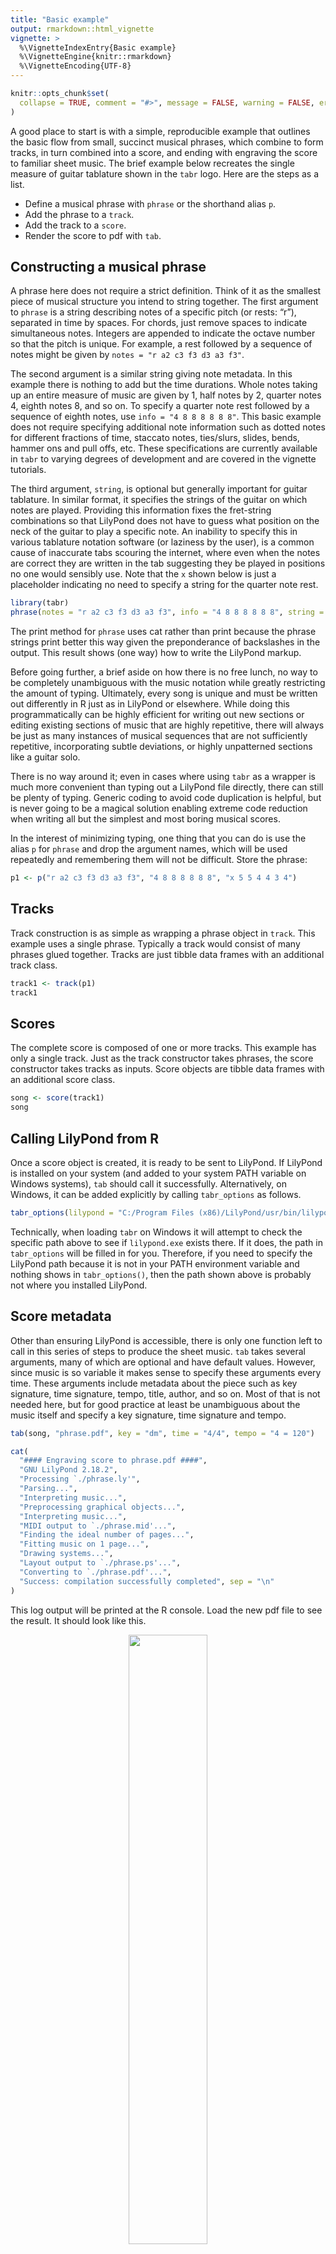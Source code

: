 ```yaml
---
title: "Basic example"
output: rmarkdown::html_vignette
vignette: >
  %\VignetteIndexEntry{Basic example}
  %\VignetteEngine{knitr::rmarkdown}
  %\VignetteEncoding{UTF-8}
---
```


```r
knitr::opts_chunk$set(
  collapse = TRUE, comment = "#>", message = FALSE, warning = FALSE, error = FALSE, tidy = TRUE, out.width = "100%"
)
```

A good place to start is with a simple, reproducible example that outlines the basic flow from small, succinct musical phrases, which combine to form tracks, in turn combined into a score, and ending with engraving the score to familiar sheet music. The brief example below recreates the single measure of guitar tablature shown in the `tabr` logo. Here are the steps as a list.

*    Define a musical phrase with `phrase` or the shorthand alias `p`. 
*    Add the phrase to a `track`.
*    Add the track to a `score`.
*    Render the score to pdf with `tab`.

## Constructing a musical phrase

A phrase here does not require a strict definition. Think of it as the smallest piece of musical structure you intend to string together. The first argument to `phrase` is a string describing notes of a specific pitch (or rests: "r"), separated in time by spaces. For chords, just remove spaces to indicate simultaneous notes. Integers are appended to indicate the octave number so that the pitch is unique. For example, a rest followed by a sequence of notes might be given by `notes = "r a2 c3 f3 d3 a3 f3"`.

The second argument is a similar string giving note metadata. In this example there is nothing to add but the time durations. Whole notes taking up an entire measure of music are given by 1, half notes by 2, quarter notes 4, eighth notes 8, and so on. To specify a quarter note rest followed by a sequence of eighth notes, use `info = "4 8 8 8 8 8 8"`. This basic example does not require specifying additional note information such as dotted notes for different fractions of time, staccato notes, ties/slurs, slides, bends, hammer ons and pull offs, etc. These specifications are currently available in `tabr` to varying degrees of development and are covered in the vignette tutorials.

The third argument, `string`, is optional but generally important for guitar tablature. In similar format, it specifies the strings of the guitar on which notes are played. Providing this information fixes the fret-string combinations so that LilyPond does not have to guess what position on the neck of the guitar to play a specific note. An inability to specify this in various tablature notation software (or laziness by the user), is a common cause of inaccurate tabs scouring the internet, where even when the notes are correct they are written in the tab suggesting they be played in positions no one would sensibly use. Note that the `x` shown below is just a placeholder indicating no need to specify a string for the quarter note rest.

```r
library(tabr)
phrase(notes = "r a2 c3 f3 d3 a3 f3", info = "4 8 8 8 8 8 8", string = "x 5 5 4 4 3 4")
```
The print method for `phrase` uses cat rather than print because the phrase strings print better this way given the preponderance of backslashes in the output. This result shows (one way) how to write the LilyPond markup.

Before going further, a brief aside on how there is no free lunch, no way to be completely unambiguous with the music notation while greatly restricting the amount of typing. Ultimately, every song is unique and must be written out differently in R just as in LilyPond or elsewhere. While doing this programmatically can be highly efficient for writing out new sections or editing existing sections of music that are highly repetitive, there will always be just as many instances of musical sequences that are not sufficiently repetitive, incorporating subtle deviations, or highly unpatterned sections like a guitar solo.

There is no way around it; even in cases where using `tabr` as a wrapper is much more convenient than typing out a LilyPond file directly, there can still be plenty of typing. Generic coding to avoid code duplication is helpful, but is never going to be a magical solution enabling extreme code reduction when writing all but the simplest and most boring musical scores.

In the interest of minimizing typing, one thing that you can do is use the alias `p` for `phrase` and drop the argument names, which will be used repeatedly and remembering them will not be difficult. Store the phrase:

```r
p1 <- p("r a2 c3 f3 d3 a3 f3", "4 8 8 8 8 8 8", "x 5 5 4 4 3 4")
```

## Tracks

Track construction is as simple as wrapping a phrase object in `track`. This example uses a single phrase. Typically a track would consist of many phrases glued together. Tracks are just tibble data frames with an additional track class.

```r
track1 <- track(p1)
track1
```

## Scores

The complete score is composed of one or more tracks. This example has only a single track. Just as the track constructor takes phrases, the score constructor takes tracks as inputs. Score objects are tibble data frames with an additional score class.

```r
song <- score(track1)
song
```

## Calling LilyPond from R

Once a score object is created, it is ready to be sent to LilyPond. If LilyPond is installed on your system (and added to your system PATH variable on Windows systems), `tab` should call it successfully. Alternatively, on Windows, it can be added explicitly by calling `tabr_options` as follows.

```r
tabr_options(lilypond = "C:/Program Files (x86)/LilyPond/usr/bin/lilypond.exe")
```

Technically, when loading `tabr` on Windows it will attempt to check the specific path above to see if `lilypond.exe` exists there. If it does, the path in `tabr_options` will be filled in for you. Therefore, if you need to specify the LilyPond path because it is not in your PATH environment variable and nothing shows in `tabr_options()`, then the path shown above is probably not where you installed LilyPond.

## Score metadata

Other than ensuring LilyPond is accessible, there is only one function left to call in this series of steps to produce the sheet music. `tab` takes several arguments, many of which are optional and have default values. However, since music is so variable it makes sense to specify these arguments every time. These arguments include metadata about the piece such as key signature, time signature, tempo, title, author, and so on. Most of that is not needed here, but for good practice at least be unambiguous about the music itself and specify a key signature, time signature and tempo.

```r
tab(song, "phrase.pdf", key = "dm", time = "4/4", tempo = "4 = 120")
```

```r
cat(
  "#### Engraving score to phrase.pdf ####",
  "GNU LilyPond 2.18.2",
  "Processing `./phrase.ly'",
  "Parsing...",
  "Interpreting music...",
  "Preprocessing graphical objects...",
  "Interpreting music...",
  "MIDI output to `./phrase.mid'...",
  "Finding the ideal number of pages...",
  "Fitting music on 1 page...",
  "Drawing systems...",
  "Layout output to `./phrase.ps'...",
  "Converting to `./phrase.pdf'...",
  "Success: compilation successfully completed", sep = "\n"
)
```

This log output will be printed at the R console. Load the new pdf file to see the result. It should look like this.

<p align="center"><img src="https://github.com/leonawicz/tabr/blob/master/data-raw/vignette-pngs/ex00.png?raw=true" width="50%"></p>

To recap, the `phrase` is defined, added to a `track`, the track is added to a `score`, and the score is rendered to tablature in a pdf file with `tab`. The next tutorial section discusses phrases in more detail and provides an overview of the different notes and note metadata that can be specified when constructing a phrase.

